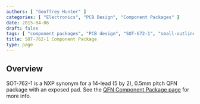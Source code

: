 ```yaml
---
authors: [ "Geoffrey Hunter" ]
categories: [ "Electronics", "PCB Design", "Component Packages" ]
date: 2015-04-06
draft: false
tags: [ "component packages", "PCB design", "SOT-672-1", "small-outline", "transistor", "MO-241" ]
title: SOT-762-1 Component Package
type: page
---
```


## Overview

SOT-762-1 is a NXP synonym for a 14-lead (5 by 2), 0.5mm pitch QFN package with an exposed pad. See the [QFN Component Package page](/pcb-design/component-packages/qfn-component-package/) for more info.
